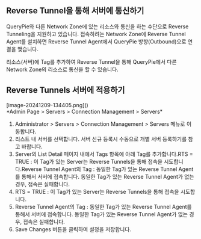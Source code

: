 ## Reverse Tunnel을 통해 서버에 통신하기
QueryPie와 다른 Network Zone에 있는 리소스와 통신을 하는 수단으로 Reverse Tunneling을 지원하고 있습니다. 접속하려는 Network Zone에 Reverse Tunnel Agent를 설치하면 Reverse Tunnel Agent에서 QueryPie 방향(Outbound)으로 연결을 맺습니다.

리소스(서버)에 Tag를 추가하여 Reverse Tunnel을 통해 QueryPie에서 다른 Network Zone의 리소스로 통신을 할 수 있습니다.

## Reverse Tunnels 서버에 적용하기
<p align="center">
<div>[image-20241209-134405.png]()</div>
*Admin Page &gt; Servers &gt; Connection Management &gt; Servers*
</p>

1. Administrator > Servers > Connection Management > Servers 메뉴로 이동합니다.
2. 리스트 내 서버를 선택합니다. 서버 신규 등록시 수동으로 개별 서버 등록하기를 참고 바랍니다.
3. Server의 List Detail 페이지 내에서 Tags 항목에 아래 Tag를 추가합니다.RTS = TRUE : 이 Tag가 있는 Server는 Reverse Tunnels을 통해 접속을 시도합니다.Reverse Tunnel Agent의 Tag : 동일한 Tag가 있는 Reverse Tunnel Agent를 통해서 서버에 접속합니다. 동일한 Tag가 있는 Reverse Tunnel Agent가 없는 경우, 접속은 실패합니다.
  1. RTS = TRUE : 이 Tag가 있는 Server는 Reverse Tunnels을 통해 접속을 시도합니다.
  2. Reverse Tunnel Agent의 Tag : 동일한 Tag가 있는 Reverse Tunnel Agent를 통해서 서버에 접속합니다. 동일한 Tag가 있는 Reverse Tunnel Agent가 없는 경우, 접속은 실패합니다.
4. Save Changes 버튼을 클릭하여 설정을 저장합니다.
